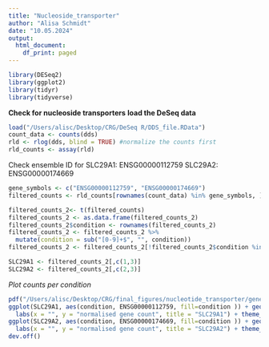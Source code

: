 ```yaml
---
title: "Nucleoside_transporter"
author: "Alisa Schmidt"
date: "10.05.2024"
output:
  html_document:
    df_print: paged
---
```

```r
library(DESeq2)
library(ggplot2)
library(tidyr)
library(tidyverse)
```

**Check for nucleoside transporters**
**load the DeSeq data**

```r
load("/Users/alisc/Desktop/CRG/DeSeq R/DDS_file.RData")
count_data <- counts(dds)
rld <- rlog(dds, blind = TRUE) #normalize the counts first
rld_counts <- assay(rld)
```
Check ensemble ID for
SLC29A1: ENSG00000112759
SLC29A2: ENSG00000174669

```r
gene_symbols <- c("ENSG00000112759", "ENSG00000174669")
filtered_counts <- rld_counts[rownames(count_data) %in% gene_symbols, ]

```

```r
filtered_counts_2<- t(filtered_counts)
filtered_counts_2 <- as.data.frame(filtered_counts_2)
filtered_counts_2$condition <- rownames(filtered_counts_2)
filtered_counts_2 <- filtered_counts_2 %>%
  mutate(condition = sub("[0-9]+$", "", condition))
filtered_counts_2 <- filtered_counts_2[!filtered_counts_2$condition %in% c("K0NES"),]

SLC29A1 <- filtered_counts_2[,c(1,3)]
SLC29A2 <- filtered_counts_2[,c(2,3)]
```

*Plot counts per condition*
```r
pdf("/Users/alisc/Desktop/CRG/final_figures/nucleotide_transporter/gene_count.pdf")
ggplot(SLC29A1, aes(condition, ENSG00000112759, fill=condition )) + geom_bar(stat="identity", width = 0.5) + 
  labs(x = "", y = "normalised gene count", title = "SLC29A1") + theme_classic() +  scale_fill_grey() +theme(legend.position = "none")
ggplot(SLC29A2, aes(condition, ENSG00000174669, fill=condition )) + geom_bar(stat="identity", width = 0.5) + 
  labs(x = "", y = "normalised gene count", title = "SLC29A2") + theme_classic() +  scale_fill_grey() +theme(legend.position = "none")
dev.off()
```
